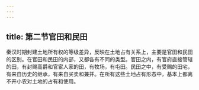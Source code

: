 ```yaml
---
---
---
```

title: 第二节官田和民田
---



秦汉时期封建土地所有权的等级差异，反映在土地占有关系上，主要是官田和民田的区别。在官田和民田的内部，又都各有不同的类型。官田之内，有官府直接管辖的田，有封赐高爵和官宦人家的田，有牧场，有屯田。民田之中，有受赐的田宅，有来自历史的继承，有来自买卖和兼并。在所有这些土地占有形态中，基本上都离不开小农对土地的占有和使用。